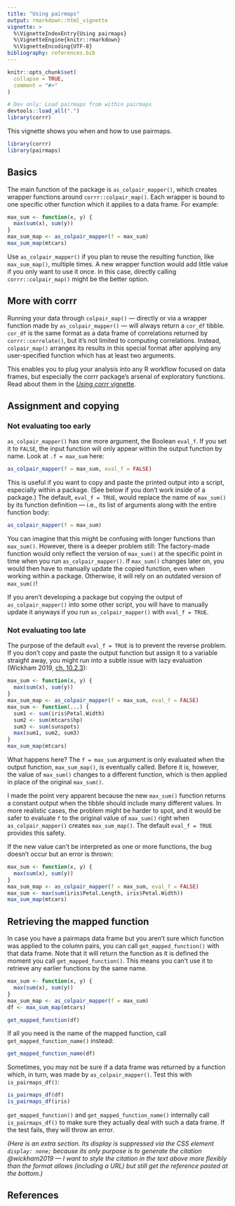 ```yaml
---
title: "Using pairmaps"
output: rmarkdown::html_vignette
vignette: >
  %\VignetteIndexEntry{Using pairmaps}
  %\VignetteEngine{knitr::rmarkdown}
  %\VignetteEncoding{UTF-8}
bibliography: references.bib
---
```


```r
knitr::opts_chunk$set(
  collapse = TRUE,
  comment = "#>"
)
```

```r
# Dev only: Load pairmaps from within pairmaps
devtools::load_all(".")
library(corrr)
```

This vignette shows you when and how to use pairmaps.

```r
library(corrr)
library(pairmaps)
```

## Basics

The main function of the package is `as_colpair_mapper()`, which creates wrapper functions around `corrr::colpair_map()`. Each wrapper is bound to one specific other function which it applies to a data frame. For example:

```r
max_sum <- function(x, y) {
  max(sum(x), sum(y))
}
max_sum_map <- as_colpair_mapper(f = max_sum)
max_sum_map(mtcars)
```

Use `as_colpair_mapper()` if you plan to reuse the resulting function, like `max_sum_map()`, multiple times. A new wrapper function would add little value if you only want to use it once. In this case, directly calling `corrr::colpair_map()` might be the better option.

## More with corrr

Running your data through `colpair_map()` --- directly or via a wrapper function made by `as_colpair_mapper()` --- will always return a `cor_df` tibble. `cor_df` is the same format as a data frame of correlations returned by `corrr::correlate()`, but it's not limited to computing correlations. Instead, `colpair_map()` arranges its results in this special format after applying any user-specified function which has at least two arguments.

This enables you to plug your analysis into any R workflow focused on data frames, but especially the corrr package's arsenal of exploratory functions. Read about them in the [*Using corrr* vignette](https://corrr.tidymodels.org/articles/using-corrr.html).

## Assignment and copying

### Not evaluating too early

`as_colpair_mapper()` has one more argument, the Boolean `eval_f`. If you set it to `FALSE`, the input function will only appear within the output function by name. Look at `.f = max_sum` here:

```r
as_colpair_mapper(f = max_sum, eval_f = FALSE)
```

This is useful if you want to copy and paste the printed output into a script, especially within a package. (See below if you don't work inside of a package.) The default, `eval_f = TRUE`, would replace the name of `max_sum()` by its function definition --- i.e., its list of arguments along with the entire function body:

```r
as_colpair_mapper(f = max_sum)
```

You can imagine that this might be confusing with longer functions than `max_sum()`. However, there is a deeper problem still: The factory-made function would only reflect the version of `max_sum()` at the specific point in time when you run `as_colpair_mapper()`. If `max_sum()` changes later on, you would then have to manually update the copied function, even when working within a package. Otherwise, it will rely on an outdated version of `max_sum()`!

If you aren't developing a package but copying the output of `as_colpair_mapper()` into some other script, you will have to manually update it anyways if you run `as_colpair_mapper()` with `eval_f = TRUE`.

### Not evaluating too late

The purpose of the default `eval_f = TRUE` is to prevent the reverse problem. If you don't copy and paste the output function but assign it to a variable straight away, you might run into a subtle issue with lazy evaluation (Wickham 2019, [ch. 10.2.3](https://adv-r.hadley.nz/function-factories.html#forcing-evaluation)):

```r
max_sum <- function(x, y) {
  max(sum(x), sum(y))
}
max_sum_map <- as_colpair_mapper(f = max_sum, eval_f = FALSE)
max_sum <- function(...) {
  sum1 <- sum(iris$Petal.Width)
  sum2 <- sum(mtcars$hp)
  sum3 <- sum(sunspots)
  max(sum1, sum2, sum3)
}
max_sum_map(mtcars)
```

What happens here? The `f = max_sum` argument is only evaluated when the output function, `max_sum_map()`, is eventually called. Before it is, however, the value of `max_sum()` changes to a different function, which is then applied in place of the original `max_sum()`.

I made the point very apparent because the new `max_sum()` function returns a constant output when the tibble should include many different values. In more realistic cases, the problem might be harder to spot, and it would be safer to evaluate `f` to the original value of `max_sum()` right when `as_colpair_mapper()` creates `max_sum_map()`. The default `eval_f = TRUE` provides this safety.

If the new value can't be interpreted as one or more functions, the bug doesn't occur but an error is thrown:

```r
max_sum <- function(x, y) {
  max(sum(x), sum(y))
}
max_sum_map <- as_colpair_mapper(f = max_sum, eval_f = FALSE)
max_sum <- max(sum(iris$Petal.Length, iris$Petal.Width))
max_sum_map(mtcars)
```

## Retrieving the mapped function

In case you have a pairmaps data frame but you aren't sure which function was applied to the column pairs, you can call `get_mapped_function()` with that data frame. Note that it will return the function as it is defined the moment you call `get_mapped_function()`. This means you can't use it to retrieve any earlier functions by the same name.

```r
max_sum <- function(x, y) {
  max(sum(x), sum(y))
}
max_sum_map <- as_colpair_mapper(f = max_sum)
df <- max_sum_map(mtcars)

get_mapped_function(df)
```

If all you need is the name of the mapped function, call `get_mapped_function_name()` instead:

```r
get_mapped_function_name(df)
```

Sometimes, you may not be sure if a data frame was returned by a function which, in turn, was made by `as_colpair_mapper()`. Test this with `is_pairmaps_df()`:

```r
is_pairmaps_df(df)
is_pairmaps_df(iris)
```

`get_mapped_function()` and `get_mapped_function_name()` internally call `is_pairmaps_df()` to make sure they actually deal with such a data frame. If the test fails, they will throw an error.

### Citation dummy {style="display: none;"}

*(Here is an extra section. Its display is suppressed via the CSS element `display: none;` because its only purpose is to generate the citation @wickham2019 --- I want to style the citation in the text above more flexibly than the format allows (including a URL) but still get the reference pasted at the bottom.)*

## References
